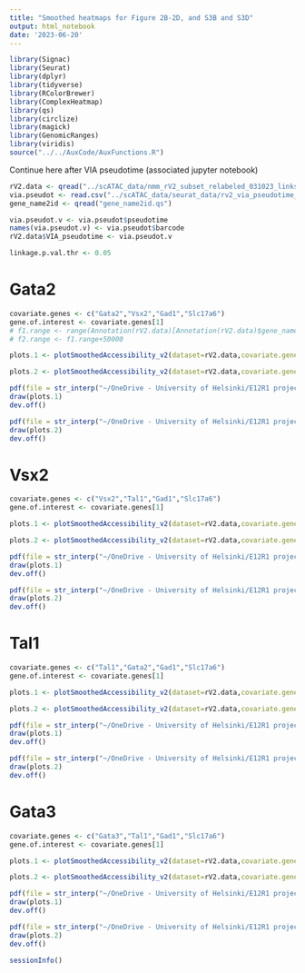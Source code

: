 ```yaml
---
title: "Smoothed heatmaps for Figure 2B-2D, and S3B and S3D"
output: html_notebook
date: '2023-06-20'
---
```


```r
library(Signac)
library(Seurat)
library(dplyr)
library(tidyverse)
library(RColorBrewer)
library(ComplexHeatmap)
library(qs)
library(circlize)
library(magick)
library(GenomicRanges)
library(viridis)
source("../../AuxCode/AuxFunctions.R")
```

Continue here after VIA pseudotime (associated jupyter notebook)

```r
rV2.data <- qread("../scATAC_data/nmm_rV2_subset_relabeled_031023_links.qs",nthreads = 6)
via.pseudot <- read.csv("../scATAC_data/seurat_data/rv2_via_pseudotime_110522.csv")
gene_name2id <- qread("gene_name2id.qs")
```

```r
via.pseudot.v <- via.pseudot$pseudotime
names(via.pseudot.v) <- via.pseudot$barcode
rV2.data$VIA_pseudotime <- via.pseudot.v
```

```r
linkage.p.val.thr <- 0.05
```

# Gata2

```r
covariate.genes <- c("Gata2","Vsx2","Gad1","Slc17a6")
gene.of.interest <- covariate.genes[1]
# f1.range <- range(Annotation(rV2.data)[Annotation(rV2.data)$gene_name %in% gene.of.interest], ignore.strand = TRUE)
# f2.range <- f1.range+50000
```

```r
plots.1 <- plotSmoothedAccessibility_v2(dataset=rV2.data,covariate.genes.to.plot=covariate.genes, features.df=filter(result.Gata2,pvalue<linkage.p.val.thr), drop.non.linked=FALSE, GABA = TRUE,gene_id2name=gene_id2name, gene_name2id=gene_name2id, gene.feat.name=gene.of.interest,unify_expression_scale = TRUE, max_accessibility_value = 3,assign_above_max_to_white = TRUE)

plots.2 <- plotSmoothedAccessibility_v2(dataset=rV2.data,covariate.genes.to.plot=covariate.genes, features.df=filter(result.Gata2,pvalue<linkage.p.val.thr), drop.non.linked=FALSE, GABA = FALSE,gene_id2name=gene_id2name, gene_name2id=gene_name2id, gene.feat.name=gene.of.interest,unify_expression_scale = TRUE, max_accessibility_value = 3,assign_above_max_to_white = TRUE)
```

```r
pdf(file = str_interp("~/OneDrive - University of Helsinki/E12R1 project/Manuscript I - Regulation of Tal1 dependent rV2 lineage bifurcation/Figures/plots/Fig2/GA_${gene.of.interest}_smoothed_heatmap.pdf"), width = 28, height = 24)
draw(plots.1)
dev.off()

pdf(file = str_interp("~/OneDrive - University of Helsinki/E12R1 project/Manuscript I - Regulation of Tal1 dependent rV2 lineage bifurcation/Figures/plots/Fig2/GL_${gene.of.interest}_smoothed_heatmap.pdf"), width = 28, height = 24)
draw(plots.2)
dev.off()
```
# Vsx2

```r
covariate.genes <- c("Vsx2","Tal1","Gad1","Slc17a6")
gene.of.interest <- covariate.genes[1]

```

```r
plots.1 <- plotSmoothedAccessibility_v2(dataset=rV2.data,covariate.genes.to.plot=covariate.genes, features.df=filter(result.Vsx2,pvalue<linkage.p.val.thr), drop.non.linked=FALSE, GABA = TRUE,gene_id2name=gene_id2name, gene_name2id=gene_name2id, gene.feat.name=gene.of.interest,unify_expression_scale = TRUE, max_accessibility_value = 3,assign_above_max_to_white = TRUE)

plots.2 <- plotSmoothedAccessibility_v2(dataset=rV2.data,covariate.genes.to.plot=covariate.genes, features.df=filter(result.Vsx2,pvalue<linkage.p.val.thr), drop.non.linked=FALSE, GABA = FALSE,gene_id2name=gene_id2name, gene_name2id=gene_name2id, gene.feat.name=gene.of.interest,unify_expression_scale = TRUE, max_accessibility_value = 3,assign_above_max_to_white = TRUE)
```

```r
pdf(file = str_interp("~/OneDrive - University of Helsinki/E12R1 project/Manuscript I - Regulation of Tal1 dependent rV2 lineage bifurcation/Figures/plots/Fig2/GA_${gene.of.interest}_smoothed_heatmap.pdf"), width = 28, height = 24)
draw(plots.1)
dev.off()

pdf(file = str_interp("~/OneDrive - University of Helsinki/E12R1 project/Manuscript I - Regulation of Tal1 dependent rV2 lineage bifurcation/Figures/plots/Fig2/GL_${gene.of.interest}_smoothed_heatmap.pdf"), width = 28, height = 24)
draw(plots.2)
dev.off()
```

# Tal1

```r
covariate.genes <- c("Tal1","Gata2","Gad1","Slc17a6")
gene.of.interest <- covariate.genes[1]
```

```r
plots.1 <- plotSmoothedAccessibility_v2(dataset=rV2.data,covariate.genes.to.plot=covariate.genes, features.df=filter(result.Tal1,pvalue<linkage.p.val.thr), drop.non.linked=FALSE, GABA = TRUE,gene_id2name=gene_id2name, gene_name2id=gene_name2id, gene.feat.name=gene.of.interest,unify_expression_scale = TRUE, max_accessibility_value = 3,assign_above_max_to_white = TRUE)

plots.2 <- plotSmoothedAccessibility_v2(dataset=rV2.data,covariate.genes.to.plot=covariate.genes, features.df=filter(result.Tal1,pvalue<linkage.p.val.thr), drop.non.linked=FALSE, GABA = FALSE,gene_id2name=gene_id2name, gene_name2id=gene_name2id, gene.feat.name=gene.of.interest,unify_expression_scale = TRUE, max_accessibility_value = 3,assign_above_max_to_white = TRUE)
```

```r
pdf(file = str_interp("~/OneDrive - University of Helsinki/E12R1 project/Manuscript I - Regulation of Tal1 dependent rV2 lineage bifurcation/Figures/plots/Fig2/GA_${gene.of.interest}_smoothed_heatmap.pdf"), width = 28, height = 24)
draw(plots.1)
dev.off()

pdf(file = str_interp("~/OneDrive - University of Helsinki/E12R1 project/Manuscript I - Regulation of Tal1 dependent rV2 lineage bifurcation/Figures/plots/Fig2/GL_${gene.of.interest}_smoothed_heatmap.pdf"), width = 28, height = 24)
draw(plots.2)
dev.off()
```

# Gata3

```r
covariate.genes <- c("Gata3","Tal1","Gad1","Slc17a6")
gene.of.interest <- covariate.genes[1]
```

```r
plots.1 <- plotSmoothedAccessibility_v2(dataset=rV2.data,covariate.genes.to.plot=covariate.genes, features.df=filter(result.Gata3,pvalue<linkage.p.val.thr), drop.non.linked=FALSE, GABA = TRUE,gene_id2name=gene_id2name, gene_name2id=gene_name2id, gene.feat.name=gene.of.interest,unify_expression_scale = TRUE, max_accessibility_value = 3,assign_above_max_to_white = TRUE)

plots.2 <- plotSmoothedAccessibility_v2(dataset=rV2.data,covariate.genes.to.plot=covariate.genes, features.df=filter(result.Gata3,pvalue<linkage.p.val.thr), drop.non.linked=FALSE, GABA = FALSE,gene_id2name=gene_id2name, gene_name2id=gene_name2id, gene.feat.name=gene.of.interest,unify_expression_scale = TRUE, max_accessibility_value = 3,assign_above_max_to_white = TRUE)
```

```r
pdf(file = str_interp("~/OneDrive - University of Helsinki/E12R1 project/Manuscript I - Regulation of Tal1 dependent rV2 lineage bifurcation/Figures/plots/Fig2/GA_${gene.of.interest}_smoothed_heatmap.pdf"), width = 28, height = 24)
draw(plots.1)
dev.off()

pdf(file = str_interp("~/OneDrive - University of Helsinki/E12R1 project/Manuscript I - Regulation of Tal1 dependent rV2 lineage bifurcation/Figures/plots/Fig2/GL_${gene.of.interest}_smoothed_heatmap.pdf"), width = 28, height = 24)
draw(plots.2)
dev.off()
```

```r
sessionInfo()
```

